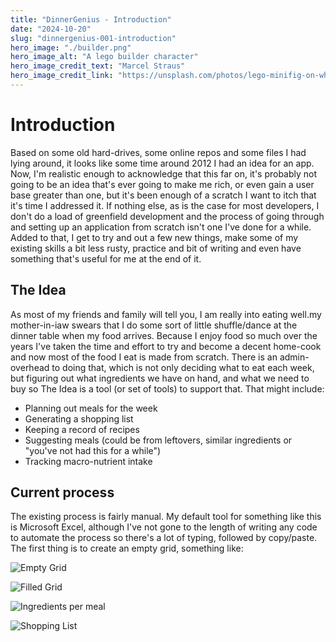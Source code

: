 ```yaml
---
title: "DinnerGenius - Introduction"
date: "2024-10-20"
slug: "dinnergenius-001-introduction"
hero_image: "./builder.png"
hero_image_alt: "A lego builder character"
hero_image_credit_text: "Marcel Straus"
hero_image_credit_link: "https://unsplash.com/photos/lego-minifig-on-white-surface-rxGN4Z6wN5s"
---
```



Introduction
============

Based on some old hard-drives, some online repos and some files I had lying around, it looks like some time around 2012 I had an idea for an app. Now, I'm realistic enough to acknowledge that this far on, it's probably not going to be an idea that's ever going to make me rich, or even gain a user base greater than one, but it's been enough of a scratch I want to itch that it's time I addressed it. If nothing else, as is the case for most developers, I don't do a load of greenfield development and the process of going through and setting up an application from scratch isn't one I've done for a while. Added to that, I get to try and out a few new things, make some of my existing skills a bit less rusty, practice and bit of writing and even have something that's useful for me at the end of it.


The Idea
--------

As most of my friends and family will tell you, I am really into eating well.my mother-in-iaw swears that I do some sort of little shuffle/dance at the dinner table when my food arrives. Because I enjoy food so much over the years I've taken the time and effort to try and become a decent home-cook and now most of the food I eat is made from scratch. There is an admin-overhead to doing that, which is not only deciding what to eat each week, but figuring out what ingredients we have on hand, and what we need to buy so The Idea is a tool (or set of tools) to support that. That might include:

* Planning out meals for the week
* Generating a shopping list
* Keeping a record of recipes
* Suggesting meals (could be from leftovers, similar ingredients or "you've not had this for a while")
* Tracking macro-nutrient intake

Current process
---------------

The existing process is fairly manual. My default tool for something like this is Microsoft Excel, although I've not gone to the length of writing any code to automate the process so there's a lot of typing, followed by copy/paste. The first thing is to create an empty grid, something like:

![Empty Grid](./excelmealplan001.png)

![Filled Grid](./excelmealplan002.png)

![Ingredients per meal](./excelmealplan003.png)

![Shopping List](./excelmealplan004.png)


